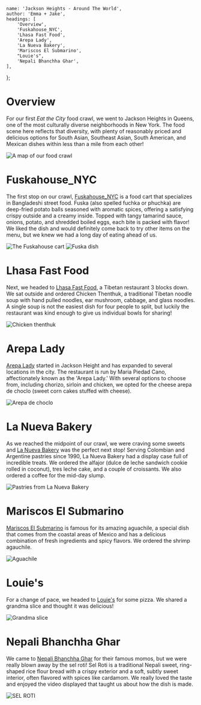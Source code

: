 
	name: 'Jackson Heights - Around The World',
	author: 'Emma + Jake',
	headings: [
		'Overview',
		'Fuskahouse_NYC',
		'Lhasa Fast Food',
		'Arepa Lady',
		'La Nueva Bakery',
		'Mariscos El Submarino',
		"Louie's",
		'Nepali Bhanchha Ghar',
	],
};

# Overview

For our first _Eat the City_ food crawl, we went to Jackson Heights in Queens, one of the most culturally diverse neighborhoods in New York. The food scene here reflects that diversity, with plenty of reasonably priced and delicious options for South Asian, Southeast Asian, South American, and Mexican dishes within less than a mile from each other!

![A map of our food crawl](1/map.png 'A map of our food crawl')

# Fuskahouse_NYC

The first stop on our crawl, [Fuskahouse_NYC](https://www.instagram.com/fuskahouse_nyc) is a food cart that specializes in Bangladeshi street food. Fuska (also spelled fuchka or phuchka) are deep-fried potato balls seasoned with aromatic spices, offering a satisfying crispy outside and a creamy inside. Topped with tangy tamarind sauce, onions, potato, and shredded boiled eggs, each bite is packed with flavor! We liked the dish and would definitely come back to try other items on the menu, but we knew we had a long day of eating ahead of us.

![The Fuskahouse cart](1/fuskahouse_cart.jpg 'The Fuskahouse cart')
![Fuska dish](1/fuskahouse.jpg 'Fuska dish')

# Lhasa Fast Food

Next, we headed to [Lhasa Fast Food](https://lhasafastfoodny.com/), a Tibetan restaurant 3 blocks down. We sat outside and ordered Chicken Thenthuk, a traditional Tibetan noodle soup with hand pulled noodles, ear mushroom, cabbage, and glass noodles. A single soup is not the easiest dish for four people to split, but luckily the restaurant was kind enough to give us individual bowls for sharing!

![Chicken thenthuk](1/lhasa.jpg 'Chicken thenthuk')

# Arepa Lady

[Arepa Lady](https://www.thearepalady.com/) started in Jackson Height and has expanded to several locations in the city. The restaurant is run by Maria Piedad Cano, affectionately known as the 'Arepa Lady.' With several options to choose from, including chorizo, sirloin and chicken, we opted for the cheese arepa de choclo (sweet corn cakes stuffed with cheese).

![Arepa de choclo](1/arepa.jpg 'Arepa de choclo')

# La Nueva Bakery

As we reached the midpoint of our crawl, we were craving some sweets and [La Nueva Bakery](https://www.lanuevabakery.com/) was the perfect next stop! Serving Colombian and Argentine pastries since 1990, La Nueva Bakery had a display case full of incredible treats. We ordered the alfajor (dulce de leche sandwich cookie rolled in coconut), tres leche cake, and a couple of croissants. We also ordered a coffee for the mid-day slump.

![Pastries from La Nueva Bakery](1/lanueva.jpg 'Pastries from La Nueva Bakery')

# Mariscos El Submarino

[Mariscos El Submarino](https://www.mariscoselsubmarino.com/) is famous for its amazing aguachile, a special dish that comes from the coastal areas of Mexico and has a delicious combination of fresh ingredients and spicy flavors. We ordered the shrimp agauchile.

![Aguachile](1/mariscos.jpg 'Aguachile')

# Louie's

For a change of pace, we headed to [Louie's](https://www.instagram.com/louiespizza) for some pizza. We shared a grandma slice and thought it was delicious!

![Grandma slice](1/louies.jpg 'Grandma slice')

# Nepali Bhanchha Ghar

We came to [Nepali Bhanchha Ghar](https://www.bhanchhagharnyc.com/) for their famous momos, but we were really blown away by the sel roti! Sel Roti is a traditional Nepali sweet, ring-shaped rice flour bread with a crispy exterior and a soft, subtly sweet interior, often flavored with spices like cardamom. We really loved the taste and enjoyed the video displayed that taught us about how the dish is made.

![SEL ROTI](1/nepali.jpg 'Sel roti')

